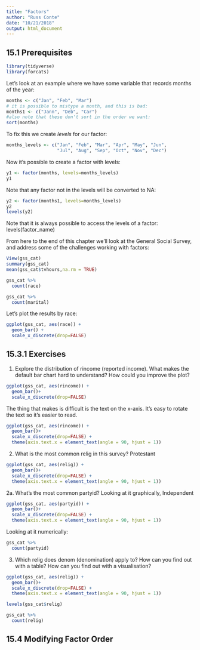 ```yaml
---
title: "Factors"
author: "Russ Conte"
date: "10/21/2018"
output: html_document
---
```

## 15.1 Prerequisites
```r
library(tidyverse)
library(forcats)
```

Let's look at an example where we have some variable that records months of the year:

```r
months <- c("Jan", "Feb", "Mar")
# it is possible to mistype a month, and this is bad:
months1 <- c("Jann", "Deb", "Car")
#also note that these don't sort in the order we want:
sort(months)
```

To fix this we create <i>levels</i> for our factor:

```r
months_levels <- c("Jan", "Feb", "Mar", "Apr", "May", "Jun",
                   "Jul", "Aug", "Sep", "Oct", "Nov", "Dec")
```

Now it's possible to create a factor with levels:

```r
y1 <- factor(months, levels=months_levels)
y1
```

Note that any factor not in the levels will be converted to NA:

```r
y2 <- factor(months1, levels=months_levels)
y2
levels(y2)
```

Note that it is always possible to access the levels of a factor: levels(factor_name)

From here to the end of this chapter we'll look at the General Social Survey, and address some of the
challenges working with factors:

```r
View(gss_cat)
summary(gss_cat)
mean(gss_cat$tvhours,na.rm = TRUE)
```

```r
gss_cat %>% 
  count(race)
```

```r
gss_cat %>% 
  count(marital)
```

Let's plot the results by race:

```r
ggplot(gss_cat, aes(race)) +
  geom_bar() +
  scale_x_discrete(drop=FALSE)
```

## 15.3.1 Exercises

1. Explore the distribution of rincome (reported income). What makes the default bar chart hard to understand? How could you improve the plot?

```r
ggplot(gss_cat, aes(rincome)) +
  geom_bar()+
  scale_x_discrete(drop=FALSE)
```

The thing that makes is difficult is the text on the x-axis. It's easy to rotate the text so it's easier to read.

```r
ggplot(gss_cat, aes(rincome)) +
  geom_bar()+
  scale_x_discrete(drop=FALSE) +
  theme(axis.text.x = element_text(angle = 90, hjust = 1))
```

2. What is the most common relig in this survey? Protestant

```r
ggplot(gss_cat, aes(relig)) +
  geom_bar()+
  scale_x_discrete(drop=FALSE) +
  theme(axis.text.x = element_text(angle = 90, hjust = 1))
```

2a. What’s the most common partyid? Looking at it graphically, Independent

```r
ggplot(gss_cat, aes(partyid)) +
  geom_bar()+
  scale_x_discrete(drop=FALSE) +
  theme(axis.text.x = element_text(angle = 90, hjust = 1))
```

Looking at it numerically:

```r
gss_cat %>% 
  count(partyid)
```

3. Which relig does denom (denomination) apply to? How can you find out with a table? How can you find out with a visualisation?

```r
ggplot(gss_cat, aes(relig)) +
  geom_bar()+
  scale_x_discrete(drop=FALSE) +
  theme(axis.text.x = element_text(angle = 90, hjust = 1))
```

```r
levels(gss_cat$relig)
```

```r
gss_cat %>% 
  count(relig)
```

## 15.4 Modifying Factor Order

